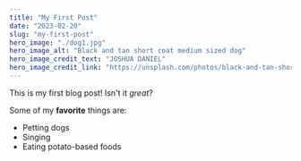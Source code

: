 ```yaml
---
title: "My First Post"
date: "2023-02-20"
slug: "my-first-post"
hero_image: "./dog1.jpg"
hero_image_alt: "Black and tan short coat medium sized dog"
hero_image_credit_text: "JOSHUA DANIEL"
hero_image_credit_link: "https://unsplash.com/photos/black-and-tan-short-coat-medium-sized-dog-zLf4P389roI"
---
```


This is my first blog post! Isn't it *great*?

Some of my **favorite** things are:

* Petting dogs
* Singing
* Eating potato-based foods